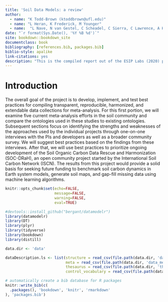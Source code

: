 ```yaml
--- 
title: 'Soil Data Models: a review'
author: 
  - name: "K Todd-Brown (ktoddbrown@ufl.edu)"
  - name: "L Heran, K Frederick, M Younger"
  - name:  "L Nave, N van Gestel, C Scheadel, C Sierra, C Lawrence, A Hoyt, S Stoner, J Beem-Miller, K Heckman, S von Fromm, Á Kuhnen"
date: "`r format(Sys.Date(), '%Y %B %d')`"
site: bookdown::bookdown_site
documentclass: book
bibliography: [references.bib, packages.bib]
biblio-style: apalike
link-citations: yes
description: "This is the compiled report out of the ESIP Labs (2020) project: Survey of data models used in soil meta analysis"
---
```


# Introduction

The overall goal of the project is to develop, implement, and test best practices for compiling transparent, reproducible, harmonized, and extendable data collections for meta-analysis. 
For this first portion, we will examine five current meta-analysis efforts in the soil community and compare the ontologies used in these studies to existing ontologies.
Subsequent sections focus on identifying the strengths and weaknesses of the approaches used by the individual projects through one-on-one interviews with the PIs and developers as well as a broader community survey. 
We will suggest best practices based on the findings from these interviews. 
After that, we will use best practices to prioritize ongoing development of the Soil Organic Carbon Data Rescue and Harmonization (SOC-DRaH), an open community project started by the International Soil Carbon Network (ISCN). 
The results from this project would provide a solid basis for seeking future funding to benchmark soil carbon dynamics in Earth system models, generate soil maps, and gap-fill missing data using machine learning algorithms.

```r
knitr::opts_chunk$set(echo=FALSE,
                      message=FALSE,
                      warning=FALSE,
                      eval=TRUE)
```



```r
#devtools::install_github("bergant/datamodelr")
library(datamodelr)
library(DT)
library(plyr)
library(tidyverse)
library(bookdown)
library(distill)

data.dir <- 'data'

dataDescription.ls <- list(structure = read_csv(file.path(data.dir, 'data_structure.csv')),
                           meta = read_csv(file.path(data.dir, 'data_meta.csv')),
                           thesaurus = read_csv(file.path(data.dir, 'thesaurus.csv')),
                           control_vocabulary = read_csv(file.path(data.dir, 'control_vocabulary.csv')))

```


```r
# automatically create a bib database for R packages
knitr::write_bib(c(
  .packages(), 'bookdown', 'knitr', 'rmarkdown'
), 'packages.bib')
```
